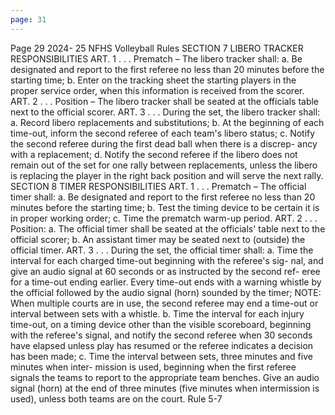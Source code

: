 ```yaml
---
page: 31
---
```


Page 29 2024- 25 NFHS Volleyball Rules SECTION 7 LIBERO TRACKER RESPONSIBILITIES ART. 1 . . . Prematch – The libero tracker shall: a. Be designated and report to the first referee no less than 20 minutes before the starting time; b. Enter on the tracking sheet the starting players in the proper service order, when this information is received from the scorer. ART. 2 . . . Position – The libero tracker shall be seated at the officials table next to the official scorer. ART. 3 . . . During the set, the libero tracker shall: a. Record libero replacements and substitutions; b. At the beginning of each time-out, inform the second referee of each team's libero status; c. Notify the second referee during the first dead ball when there is a discrep- ancy with a replacement; d. Notify the second referee if the libero does not remain out of the set for one rally between replacements, unless the libero is replacing the player in the right back position and will serve the next rally. SECTION 8 TIMER RESPONSIBILITIES ART. 1 . . . Prematch – The official timer shall: a. Be designated and report to the first referee no less than 20 minutes before the starting time; b. Test the timing device to be certain it is in proper working order; c. Time the prematch warm-up period. ART. 2 . . . Position: a. The official timer shall be seated at the officials' table next to the official scorer; b. An assistant timer may be seated next to (outside) the official timer. ART. 3 . . . During the set, the official timer shall: a. Time the interval for each charged time-out beginning with the referee's sig- nal, and give an audio signal at 60 seconds or as instructed by the second ref- eree for a time-out ending earlier. Every time-out ends with a warning whistle by the official followed by the audio signal (horn) sounded by the timer; NOTE: When multiple courts are in use, the second referee may end a time-out or interval between sets with a whistle. b. Time the interval for each injury time-out, on a timing device other than the visible scoreboard, beginning with the referee's signal, and notify the second referee when 30 seconds have elapsed unless play has resumed or the referee indicates a decision has been made; c. Time the interval between sets, three minutes and five minutes when inter- mission is used, beginning when the first referee signals the teams to report to the appropriate team benches. Give an audio signal (horn) at the end of three minutes (five minutes when intermission is used), unless both teams are on the court. Rule 5-7
